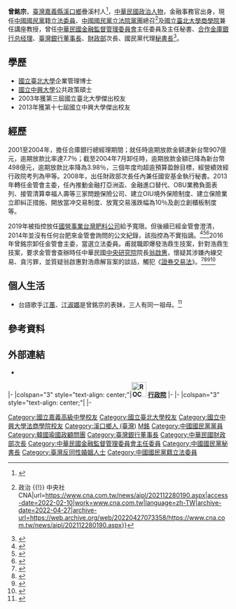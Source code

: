 {{Infobox_officeholder
| name = 曾銘宗<br/><small>Tseng Ming-chung</small>
| image name = Tseng Ming-chung-04 - Zil Chang.jpg
| width = 200px
| order     = {{kmt}}代理[[中國國民黨秘書長|秘書長]]
| term_start   = 2020年1月15日
| term_end    =  2020年3月18日
| chairman =[[林榮德_(政治人物)|林榮德]]（代理）<br>[[江啟臣|江啟臣]]
| predecessor = [[曾永權|曾永權]]
| successor   = [[李乾龍|李乾龍]]
| order1     = {{ROC}}第9－10屆[[立法委員|立法委員]]
| term_start1   = 2016年2月1日
| term_end1    = 
| constituency1 = [[全國不分區及僑居國外國民立法委員選舉區|全國不分區及僑居國外國民立法委員選舉區]]
| order2 = {{ROC}}第7任[[中華民國金融監督管理委員會|金融監督管理委員會]]主任委員
| term_start2 = 2013年8月1日
| term_end2 = 2016年1月31日
| premierroc2 = [[江宜樺|江宜樺]]<br>[[毛治國|毛治國]]
| predecessor2 = [[陳裕璋|陳裕璋]]
| successor2 = 王儷玲
| sex = 男 
| party = {{KMT}}（2016年－）
| now = 
| period = 
| Native place =
| date of birth = {{Birth date and age|1959|1|22}}<ref 
name="blogspot">{{cite web|url=http://hanreporter.blogspot.com/2012/05/blog-post_31.html|title=數位網路報: 曾銘宗宦海浮沉|publisher=hanreporter.blogspot.com|accessdate=2014-08-22|archive-date=2021-02-15|archive-url=https://web.archive.org/web/20210215204349/http://hanreporter.blogspot.com/2012/05/blog-post_31.html|dead-url=no}}</ref>
| place of birth =  {{ROC-TWN}}[[嘉義縣|嘉義縣]][[溪口鄉_(台灣)|溪口鄉]]疊溪村
| nationality = {{ROC}}
| relatives = [[江蕙|江蕙]]、[[江淑娜|江淑娜]]（表妹）
| educate =
* [[國立高雄科技大學|國立高雄科技大學]]財務金融系名譽博士
* [[國立臺北大學|國立臺北大學]]企業管理系博士
* 國立中興大學法商學院[[公共政策|公共政策]]研究所（今國立臺北大學公共行政暨政策系）碩士
* 國立中興大學法商學院財稅系（今國立臺北大學財政系）學士
* [[國立嘉義高級中學|臺灣省立嘉義高級中學]]
| past = 
*財政部關政司科員<br><span style="color: blue;">（1984年－1989年）</span>
*[[財政部|財政部]]次長[[賴英照|賴英照]][[機要秘書|機要秘書]]<br><span style="color: blue;">（1989年－1993年）</span>
*台灣省政府財政廳科長<br><span style="color: blue;">（1993年－1998年）</span>
*[[合作金庫商業銀行|合作金庫商業銀行]]副總經理<br><span style="color: blue;">（1998年－2001年）</span>
*合作金庫商業銀行總經理<br><span style="color: blue;">（2001年－2004年）</span>
*行政院金融監督管理委員會綜合規劃處副處長<br><span style="color: blue;">（2004年－2005年）</span>
*行政院金融監督管理委員會銀行局副局長<br><span style="color: blue;">（2005年1月－2005年3月）</span>
*行政院金融監督管理委員會主任秘書<br><span style="color: blue;">（2005年－2006年）</span>
*行政院金融監督管理委員會檢查局局長<br><span style="color: blue;">（2006年－2008年）</span>
*[[中華民國財政部|中華民國財政部]]常務次長<br><span style="color: blue;">（2008年－2012年）</span>
*中華民國財政部政務次長<ref name="ey">{{cite web|url=http://www.ey.gov.tw/en/Member_Info.aspx?n=FA0EE271955178E3&s=A4FF6E419748B427|title=Executive Yuan, R.O.C. (Taiwan)-Executive Yuan Officials|publisher=ey.gov.tw|accessdate=2014-08-22|deadurl=yes|archiveurl=https://web.archive.org/web/20131029194307/http://www.ey.gov.tw/en/Member_Info.aspx?n=FA0EE271955178E3&s=A4FF6E419748B427|archivedate=2013-10-29}}</ref> 兼代 臺灣金控暨臺灣銀行董事長<br><span style="color: blue;">(2012年-2013年7月)</span>
*中華民國[[金融監督管理委員會|金融監督管理委員會]]主任委員</span><ref name="chinapost">{{cite web|url=http://www.chinapost.com.tw/taiwan/national/national-news/2013/07/30/385061/p2/Defense-chief.htm|title=Defense chief exits in Cabinet reshuffle - The China Post|publisher=chinapost.com.tw|accessdate=2014-08-22|archive-date=2016-03-05|archive-url=https://web.archive.org/web/20160305195404/http://www.chinapost.com.tw/taiwan/national/national-news/2013/07/30/385061/p2/Defense-chief.htm|dead-url=no}}</ref><br><span style="color: blue;">（2013年8月1日－2016年1月31日）
*立法院（第9屆）委員<br><span style="color: blue;">（2016年2月1日－2020年1月31日）</span>
*中國國民黨立法院黨團總召集人<br><span style="color: blue;">（2019年2月1日－2020年1月31日）</span>
*立法院（第10屆）委員<br><span style="color: blue;">（2020年2月1日－2024年1月31日）</span>
*中國國民黨立法院黨團總召集人<br><span style="color: blue;">（2022年2月1日–）</span>
}}

'''曾銘宗'''{{BD|1959年|1月22日|||}}，[[臺灣|臺灣]][[嘉義縣|嘉義縣]][[溪口鄉_(台灣)|溪口鄉]]疊溪村人<ref>{{Cite web |url=https://news.ltn.com.tw/news/local/paper/1078032 |title=（嘉義）疊溪天公祖廟全台僅存- 地方- 自由時報電子報 |access-date=2021-03-07 |archive-date=2018-12-13 |archive-url=https://web.archive.org/web/20181213092023/http://news.ltn.com.tw/news/local/paper/1078032 |dead-url=no }}</ref>，[[中華民國|中華民國]][[政治人物|政治人物]]，金融事務官出身，現任[[中國國民黨|中國國民黨]]籍[[立法委員|立法委員]]、[[中國國民黨立法院黨團|中國國民黨立法院黨團]]總召<ref>{{Cite web|title=國民黨立院黨團改選總召 曾銘宗勝出 {{!}} 政治 {{!}} 中央社 CNA|url=https://www.cna.com.tw/news/aipl/202112280190.aspx|access-date=2022-02-10|work=www.cna.com.tw|language=zh-TW|archive-date=2022-04-27|archive-url=https://web.archive.org/web/20220427073358/https://www.cna.com.tw/news/aipl/202112280190.aspx}}</ref>及[[國立臺北大學|國立臺北大學]][[商學院|商學院]]兼任講座教授，曾任[[中華民國金融監督管理委員會|中華民國金融監督管理委員會]]主任委員及主任秘書、[[合作金庫銀行|合作金庫銀行]][[总经理|总经理]]、[[臺灣銀行|臺灣銀行]][[董事長|董事長]]、[[中華民國財政部|財政部]]次長、國民黨代理[[中國國民黨秘書長|秘書長]]<ref>{{cite web |title=2020立委．全國不分區 |url=https://election.ltn.com.tw/2020/legislator/candidates/All/617 |website=自由時報 |accessdate=2020-01-30 |archive-date=2021-01-05 |archive-url=https://web.archive.org/web/20210105063337/https://election.ltn.com.tw/2020/legislator/candidates/All/617 |dead-url=no }}</ref>。

== 學歷 ==
* [[國立臺北大學|國立臺北大學]]企業管理博士
* [[國立中興大學|國立中興大學]]公共政策碩士
* 2003年獲第三屆國立臺北大學傑出校友
* 2013年獲第十七屆國立中興大學傑出校友

==經歷==
2001至2004年，擔任合庫銀行總經理期間；就任時逾期放款金額達新台幣907億元，逾期放款比率達7.7％；截至2004年7月卸任時，逾期放款金額已降為新台幣498億元，逾期放款比率降為3.98％，三個年度均超逾預算盈餘目標，經營績效經行政院考列為甲等。2008年，出任財政部次長任內兼任國安基金執行秘書。2013年轉任金管會主委，任內推動金融打亞洲盃、金融進口替代、OBU業務負面表列、接管清算幸福人壽等三家問題保險公司、建立OIU境外保險制度、建立保險業立即糾正措施、開放當冲交易制度、放寬交易漲跌幅為10％及創立創櫃板制度等。

2019年被指控放任[[國營事業|國營事業]][[台灣肥料公司|台灣肥料公司]]給予寬限。但後續已經金管會澄清，2014年並沒有任何台肥來金管會詢問的公文紀錄，該指控為不實指謫。<ref>{{Cite web|title=豪宅案躺著也中槍 曾銘宗：綠委再造謠不排除提告|url=https://udn.com/news/story/12702/4153557|accessdate=2019-11-08|work=聯合新聞網|language=zh-hant|archive-date=2021-02-15|archive-url=https://web.archive.org/web/20210215204403/https://udn.com/news/story/12702/4153557|dead-url=no}}</ref><ref>{{Cite web|title=韓國瑜豪宅風波 金管會：查無台肥徵詢貸款來函|url=https://www.cna.com.tw/news/aipl/201911110084.aspx|accessdate=2019-11-11|work=中央通訊社|language=zh-hant|archive-date=2021-01-20|archive-url=https://web.archive.org/web/20210120233827/https://www.cna.com.tw/news/aipl/201911110084.aspx|dead-url=no}}</ref><ref>{{Cite web|title=韓國瑜買豪宅遇打房 綠委疑曾銘宗放任貸款|url=https://news.ebc.net.tw/News/politics/185063|accessdate=2019-11-13|work=東森新聞|language=zh-hant|archive-date=2021-01-22|archive-url=https://web.archive.org/web/20210122173429/https://news.ebc.net.tw/news/politics/185063|dead-url=no}}</ref>2016年曾銘宗卸任金管會主委，當選立法委員。甫就職即爆發浩鼎生技案，針對浩鼎生技案，要求金管會查辦時任中華民國[[中央研究院|中央研究院]]院長[[翁啟惠|翁啟惠]]，懷疑其涉嫌內線交易、貪污罪，並質疑翁啟惠對浩鼎解盲案的談話，觸犯《[[s:證券交易法|證券交易法]]》。<ref>{{Cite web|title=浩鼎案 生技業界、財金界為翁啟惠大論戰|url=https://ec.ltn.com.tw/article/breakingnews/1624873|accessdate=2019-11-13|date=2016-03-08|work=自由財經|language=zh-TW|archive-date=2021-01-20|archive-url=https://web.archive.org/web/20210120233818/https://ec.ltn.com.tw/article/breakingnews/1624873|dead-url=no}}</ref><ref>{{Cite web|title=浩鼎案只針對翁啟惠？曾銘宗：有違法都要查|url=https://news.cnyes.com/news/id/750268|accessdate=2016-04-07|date=2016-04-07|work=鉅亨網|language=zh-TW|archive-date=2021-01-21|archive-url=https://web.archive.org/web/20210121003042/https://news.cnyes.com/news/id/750268|dead-url=no}}</ref><ref>{{Cite web|title=失職？掌金管會3年不查浩鼎　曾銘宗：當時沒解盲|url=https://www.setn.com/News.aspx?NewsID=132860|accessdate=2019-11-13|date=2016-03-24|work=三立新聞|language=zh-TW|archive-date=2021-01-20|archive-url=https://web.archive.org/web/20210120233834/https://www.setn.com/News.aspx?NewsID=132860|dead-url=no}}</ref><ref>{{Cite web|title=金管會主委任內為何不查浩鼎？曾銘宗說...|url=https://www.chinatimes.com/realtimenews/20160325002577-260410?chdtv|date=2016-03-25|work=中時電子報|language=zh-TW|access-date=2020-05-04|archive-date=2021-01-20|archive-url=https://web.archive.org/web/20210120233932/https://www.chinatimes.com/realtimenews/20160325002577-260410?chdtv|dead-url=no}}</ref>

== 個人生活 ==
*台語歌手[[江蕙|江蕙]]、[[江淑娜|江淑娜]]是曾銘宗的表妹，三人有同一祖母。<ref>{{Cite web |url=http://cdnews.com.tw/cdnews_site/docDetail.jsp?coluid=112&docid=103060249 |title=與江蕙同祖母　曾銘宗愛唱表妹的歌 |access-date=2015-09-19 |archive-url=https://web.archive.org/web/20160304085630/http://cdnews.com.tw/cdnews_site/docDetail.jsp?coluid=112&docid=103060249 |archive-date=2016-03-04 |dead-url=yes }}</ref>

==參考資料==
{{reflist|2}}

==外部連結==
*{{facebook|TsengMingChung}}

{{commons cat|Tseng Ming-chung}}

{{start box}}
{{s-gov|roc}}
|-
|colspan="3" style="text-align: center;"|'''[[File:ROC_Executive_Yuan_Logo.svg|34px]] [[行政院|行政院]]'''
|-
{{s-before|[[劉憶如|劉憶如]]}}
{{s-title|[[中華民國財政部|財政部部長]]<small><br>代理<br>2012年5月30日－2012年6月1日}}
{{s-after|[[張盛和|張盛和]]}}
{{s-before|[[陳裕璋|陳裕璋]]}}
{{s-title|[[行政院金融監督管理委員會|行政院金融監督管理委員會]]主任委員<small><br>第七任<br>2013年7月29日－2016年2月1日}}
{{s-after|[[王儷玲|王儷玲]]}}
{{s-ppo}}
|-
|colspan="3" style="text-align: center;"|'''{{KMT}}'''
|-
{{s-before|[[曾永權|曾永權]]}}
{{s-title|[[中國國民黨秘書長|中國國民黨秘書長]]<small><br>代理<br>2020年1月15日－2020年3月18日}}
{{s-after|[[李乾龍|李乾龍]]}}
{{end box}}
{{中華民國第九屆立法委員}}
{{中華民國第十屆立法委員}}
{{中國國民黨第二十屆中央委員會}}
{{中華民國金融監督管理委員會主任委員}}
{{Authority control}}

{{DEFAULTSORT:Tseng曾}}
[[Category:國立嘉義高級中學校友|Category:國立嘉義高級中學校友]]
[[Category:國立臺北大學校友|Category:國立臺北大學校友]]
[[Category:國立中興大學法商學院校友|Category:國立中興大學法商學院校友]]
[[Category:溪口鄉人_(臺灣)|Category:溪口鄉人 (臺灣)]]
[[Category:曾姓|M銘]]
[[Category:中國國民黨黨員|Category:中國國民黨黨員]]
[[Category:韓國瑜國政顧問團|Category:韓國瑜國政顧問團]]
[[Category:臺灣銀行董事長|Category:臺灣銀行董事長]]
[[Category:中華民國財政部次長|Category:中華民國財政部次長]]
[[Category:中華民國金融監督管理委員會主任委員|Category:中華民國金融監督管理委員會主任委員]]
[[Category:中國國民黨秘書長|Category:中國國民黨秘書長]]
[[Category:臺灣反同性婚姻人士|Category:臺灣反同性婚姻人士]]
[[Category:中國國民黨籍立法委員|Category:中國國民黨籍立法委員]]
